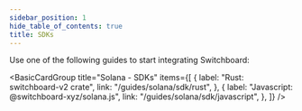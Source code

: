 ```yaml
---
sidebar_position: 1
hide_table_of_contents: true
title: SDKs
---
```


Use one of the following guides to start integrating Switchboard:


<BasicCardGroup
  title="Solana - SDKs"
  items={[
    {
      label: "Rust: switchboard-v2 crate",
      link: "/guides/solana/sdk/rust",
    },
    {
      label: "Javascript: @switchboard-xyz/solana.js",
      link: "/guides/solana/sdk/javascript",
    },
  ]}
/>
